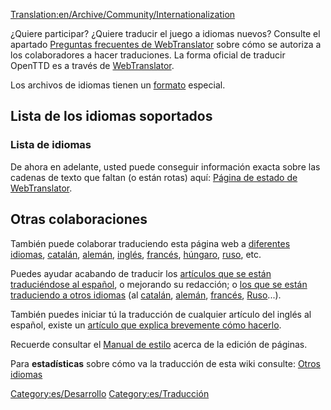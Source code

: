 [[Translation:en/Archive/Community/Internationalization]]


¿Quiere participar? ¿Quiere traducir el juego a idiomas nuevos? Consulte el apartado [http://translator.openttd.org/en/faq Preguntas frecuentes de WebTranslator] sobre cómo se autoriza a los colaboradores a hacer traduciones. La forma oficial de traducir OpenTTD es a través de [[es/WebTranslator|WebTranslator]].

Los archivos de idiomas tienen un [[es/Formato de los archivos de idiomas|formato]] especial.

=='''Lista de los idiomas soportados'''==

==='''Lista de idiomas'''===
De ahora en adelante, usted puede conseguir información exacta sobre las cadenas de texto que faltan (o están rotas) aquí:
[http://translator.openttd.org/status Página de estado de WebTranslator].

=='''Otras colaboraciones'''==
También puede colaborar traduciendo esta página web a [[:Category:en/Articles in other languages|diferentes idiomas]], [[ca/Main Page|catalán]], [[de/Main Page|alemán]], [[en/Main Page|inglés]], [[fr/Main Page|francés]], [[hu/Main Page|húngaro]], [[ru/Main Page|ruso]], etc.

Puedes ayudar acabando de traducir los [[:Category:es/Artículos que se están traduciendo al español|artículos que se están traduciéndose al español]], o mejorando su redacción; o [[en/Articles are being translated into other languages|los que se están traduciendo a otros idiomas]] (al [[:Category:ca/Articles traduint-se al català|catalán]], [[:Category:de/Artikel, welche in die deutsche Sprache übersetzt werden|alemán]], [[:Category:fr/À traduire en français|francés]], [[:Category:ru/Статьи, которые в настоящее время переводятся на русский язык|Ruso]]...).

También puedes iniciar tú la traducción de cualquier artículo del inglés al español, existe un [[es/Traducir artículos al español|artículo que explica brevemente cómo hacerlo]].

Recuerde consultar el [[es/Wiki/Manual de Estilo|Manual de estilo]] acerca de la edición de páginas.

Para '''estadísticas''' sobre cómo va la traducción de esta wiki consulte: [[:Category:en/Other languages|Otros idiomas]]

[[Category:es/Desarrollo]][[Category:es/Traducción]]